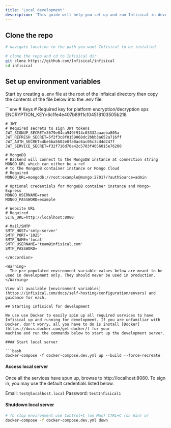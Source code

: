 ```yaml
---
title: 'Local development'
description: 'This guide will help you set up and run Infisical in development mode.'
---
```


## Clone the repo

```bash
# navigate location to the path you want Infisical to be installed

# clone the repo and cd to Infisical dir
git clone https://github.com/Infisical/infisical
cd infisical
```

## Set up environment variables


Start by creating a .env file at the root of the Infisical directory then copy the contents of the file below into the .env file.

<Accordion title=".env file content">
  ```env 
    # Keys
    # Required key for platform encryption/decryption ops
    ENCRYPTION_KEY=6c1fe4e407b8911c104518103505b218

    # JWT
    # Required secrets to sign JWT tokens
    JWT_SIGNUP_SECRET=3679e04ca949f914c03332aaaeba805a
    JWT_REFRESH_SECRET=5f2f3c8f0159068dc2bbb3a652a716ff
    JWT_AUTH_SECRET=4be6ba5602e0fa0ac6ac05c3cd4d247f
    JWT_SERVICE_SECRET=f32f716d70a42c5703f4656015e76200

    # MongoDB
    # Backend will connect to the MongoDB instance at connection string MONGO_URL which can either be a ref
    # to the MongoDB container instance or Mongo Cloud
    # Required
    MONGO_URL=mongodb://root:example@mongo:27017/?authSource=admin

    # Optional credentials for MongoDB container instance and Mongo-Express
    MONGO_USERNAME=root
    MONGO_PASSWORD=example

    # Website URL
    # Required
    SITE_URL=http://localhost:8080

    # Mail/SMTP
    SMTP_HOST='smtp-server'
    SMTP_PORT='1025'
    SMTP_NAME='local'
    SMTP_USERNAME='team@infisical.com'
    SMTP_PASSWORD=
  ```
</Accordion>

<Warning>
    The pre-populated environment variable values below are meant to be used in development only. They should never be used in production.
</Warning>

View all available [environment variables](https://infisical.com/docs/self-hosting/configuration/envars) and guidance for each.

## Starting Infisical for development

We use use Docker to easily spin up all required services to have Infisical up and running for development. If you are unfamiliar with Docker, don't worry, all you have to do is install [Docker](https://docs.docker.com/get-docker/) for your 
machine and run the commands below to start up the development server. 

#### Start local server 

```bash
docker-compose -f docker-compose.dev.yml up --build --force-recreate
```
#### Access local server 

Once all the services have spun up, browse to http://localhost:8080. To sign in, you may use the default credentials listed below.

Email: `test@localhost.local`
Password: `testInfisical1`

#### Shutdown local server 

```bash
# To stop environment use Control+C (on Mac) CTRL+C (on Win) or
docker-compose -f docker-compose.dev.yml down
```